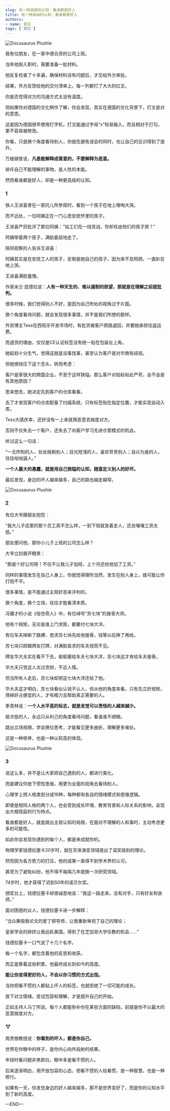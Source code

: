 ```yaml
---
slug: 有一种高级的认知：看谁都是好人
title: 有一种高级的认知：看谁都是好人
authors:
- name: 洞见
tags: ['洞见']
---
```




![Docusaurus Plushie](./1.jpeg)



我有位朋友，在一家中德合资的公司上班。

当年他刚入职时，需要准备一批材料。

他反复检查了十多遍，确保材料没有问题后，才交给外方审批。

结果，外方反馈给他的交付清单上，每一列都打了大大的红叉。

你是否觉得对方的沟通方式太没有温度。

但如果你对德国的文化稍作了解，你会发现，其实在德国的文化背景下，打叉是对的意思。

这是因为德国很早使用打字机，打叉能通过字母“x”轻易输入，而且相对于打勾，更不容易被修改。

你看，只是换个角度看待别人，你就在避免误会的同时，也让自己的见识得到了提升。

万维钢曾说，**凡是能解释成善意的，不要解释为恶意。**

排斥自己不能理解的事物，是人性的本能。

然而看谁都是好人，却是一种更高级的认知。



<div style={{textAlign: 'center', color: '#FF8C00'}}>  
  <h3>1</h3>
</div>



铁人王进喜曾在一家托儿所参观时，看到一个孩子在地上嚎啕大哭。

而不远处，一位阿姨正在一门心思安抚怀里的孩子。

王进喜严厉批评了那位阿姨：“钻工们在一线苦战，你却任由他们的孩子哭？”

阿姨带着两个孩子，满脸委屈地走了。

陪同视察的人告诉王进喜：

阿姨其实是在安抚工人的孩子，反倒是她自己的孩子，因为来不及照顾，一直趴在地上哭。

王进喜满脸羞愧。

作家米兰·昆德拉说：**人有一种天生的、难以遏制的欲望，那就是在理解之前就批判。**

很多时候，我们觉得别人不好，是因为自己所处的视角过于片面。

换个角度看待问题，就会发现很多事情，并不是我们所想的那样。

外贸博主Tess在西班牙开发市场时，有批货被客户原路退回，并要她承担往返运费。

而退货的理由，仅仅是CE认证标签没有统一贴在包装左上角。

她起初十分生气，觉得这就是没事找事，甚至认为客户是对华商有歧视。

但她很快压下这个念头，转而考虑：

客户是家很大的跨国企业，不至于这样狭隘。那么客户对贴标如此严苛，会不会是有其他原因？

思来想去，她决定先到客户的仓库看看。

去了才发现客户的仓库配备了扫描系统，只有标签贴在指定位置，才能实现自动入库。

Tess大感庆幸，还好没有一上来就用恶意去揣度对方。

否则不仅失去一个客户，还失去了向客户学习先进仓管模式的机会。

听过这么一句话：

“一无所知的人，处处挑剔别人；目光短浅的人，喜欢苛责别人；自以为是的人，往往咄咄逼人。”

**一个人最大的愚蠢，就是用自己狭隘的认知，随意定义别人的好坏。**

最后发现，身边的坏人越来越多，自己的路也越走越窄。



![Docusaurus Plushie](./2.jpeg)

<div style={{textAlign: 'center', color: '#FF8C00'}}>  
  <h3>2</h3>
</div>



有位大爷跟朋友抱怨：

“我大儿子店里的那个员工真不怎么样，一到下班就急着走人，还总嚷嚷工资太低。”

朋友便问他，那你小儿子上班的公司怎么样？

大爷立刻眉开眼笑：

“那是个好公司呀！不仅不让我儿子加班，上个月还给他加了工资。”

同样的事情发生在自己人身上，你就觉得理所当然，发生在别人身上，就可能让你打抱不平。

很多事情，是不能通过主观好恶来评判的。

换个角度，换个立场，往往才能看清本质。

冯骥才的小说《俗世奇人》中，有位绰号“苏七块”的接骨大师。

他有个规矩，无论是谁上门求医，都要付七块大洋。

有位车夫摔断了胳膊，恳求苏七块先给他接骨，钱等以后挣了再给。

苏七块只顾跟牌友打牌，对满脸哀求的车夫视而不见。

牌友华大夫实在看不下去，偷偷塞给车夫七块大洋，苏七块这才肯给车夫接骨。

华大夫只觉这人太过贪财，不近人情。

但当所有人走后，苏七块却把这七块大洋还给了他。

华大夫这才明白，苏七块看似认钱不认人，但从他的角度来看，只有先立好规矩，筛掉好占便宜的人，才有精力去帮助真正需要的人。

季羡林说：**一个人水平高的标志，就是发觉可以责怪的人越来越少。**

层次低的人，永远只从利己的角度看待问题，看谁谁不顺眼。

跳出立场局限，学会换位思考，才能看见更多曲折，理解更多难处。

这是一种修养，也是一种认知高的体现。



![Docusaurus Plushie](./3.jpeg)

<div style={{textAlign: 'center', color: '#FF8C00'}}>  
  <h3>3</h3>
</div>



说这么多，并不是让大家把自己遇到的人，都进行美化。

而是建议你放下惯性思维，用更为全面的视角去看待别人。

心理学上把人格类型分成16种，每种都有各自的情绪模式和思维逻辑。

即使是相同人格的两个人，也会受到成长环境、教育背景和人际关系的影响，呈现出大相径庭的行为特点。

看谁都是好人，就是跳出主观认知的局限，在面对不理解的人和事时，主动考虑更多的可能性。

如此你会发现你遇到的每个人，都是来成就你的。

物理学家钱德拉塞卡20岁时，就在天体演变领域提出了诺奖级别的理论。

然而因为各方势力的打压，他的成果一直得不到学术界的认可。

甚至为了避免纠纷，他不得不每隔几年就换一次研究领域。

74岁时，他才获得了迟到50年的诺贝尔奖。

颁奖台上，钱德拉塞卡却很诚恳地说：“我这一路走来，没有对手，只有好友和良师。”

面对困惑的众人，钱德拉塞卡进一步解释：

“当众撕毁我论文的爱丁顿导师，让我重新审视了自己的理论；

皇家学会的排挤让我远赴美国，得到了在芝加哥大学任教的机会……”

钱德拉塞卡一口气说了十几个名字。

每一个名字，都包含着他的反思和收获。

而正是靠着这些积累，他最终成长到如今的高度。

**能让你变得更好的人，不会以你习惯的方式出现。**

当你把看不惯的人都贴上坏人的标签，也就拒绝了一切可能的成长。

放下对立情绪，尝试包容和理解，才是提升自己的开始。

正如主持人马丁所说，每个人都能弥补你在某些方面的缺陷，前提是你不以最大的恶意揣度对方。



<div style={{textAlign: 'center', color: '#FF8C00'}}>  
  <h3>▽</h3>
</div>



周贵银教授说：**你看到的坏人，都是你自己。**

世界在你眼中的样子，是你内心向外投射的结果。

年轻时看问题非黑即白，眼中多是看不惯的人。

后来逐渐明白，用开放包容的心态，把看不惯的人给看惯，是一种智慧，也是一种修行。

如果有一天，你发觉身边的好人越来越多，那不是世界变好了，而是你的认知水平到了新的高度。




—END—



